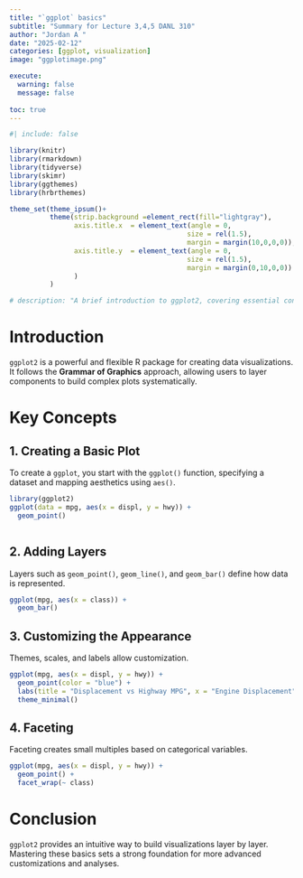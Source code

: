 ```yaml
---
title: "`ggplot` basics"
subtitle: "Summary for Lecture 3,4,5 DANL 310"
author: "Jordan A "
date: "2025-02-12"
categories: [ggplot, visualization]
image: "ggplotimage.png"

execute: 
  warning: false
  message: false
  
toc: true
---
```

```r
#| include: false

library(knitr)
library(rmarkdown)
library(tidyverse)
library(skimr)
library(ggthemes)
library(hrbrthemes)

theme_set(theme_ipsum()+
          theme(strip.background =element_rect(fill="lightgray"),
                axis.title.x  = element_text(angle = 0,
                                            size = rel(1.5),
                                            margin = margin(10,0,0,0)),
                axis.title.y  = element_text(angle = 0,
                                            size = rel(1.5),
                                            margin = margin(0,10,0,0))
                )
          )

# description: "A brief introduction to ggplot2, covering essential concepts from Lecture 3, Lecture 4, and Classwork 4. DANL 310"

```

# Introduction

`ggplot2` is a powerful and flexible R package for creating data visualizations. It follows the **Grammar of Graphics** approach, allowing users to layer components to build complex plots systematically.

# Key Concepts

## 1. Creating a Basic Plot

To create a `ggplot`, you start with the `ggplot()` function, specifying a dataset and mapping aesthetics using `aes()`.

```r

library(ggplot2)
ggplot(data = mpg, aes(x = displ, y = hwy)) +
  geom_point()



```


## 2. Adding Layers
Layers such as `geom_point()`, `geom_line()`, and `geom_bar()` define how data is represented.

```r

ggplot(mpg, aes(x = class)) +
  geom_bar()


```


## 3. Customizing the Appearance
Themes, scales, and labels allow customization.

```r

ggplot(mpg, aes(x = displ, y = hwy)) +
  geom_point(color = "blue") +
  labs(title = "Displacement vs Highway MPG", x = "Engine Displacement", y = "Highway MPG") +
  theme_minimal()


```

## 4. Faceting
Faceting creates small multiples based on categorical variables.


```r

ggplot(mpg, aes(x = displ, y = hwy)) +
  geom_point() +
  facet_wrap(~ class)
```



# Conclusion
`ggplot2` provides an intuitive way to build visualizations layer by layer. Mastering these basics sets a strong foundation for more advanced customizations and analyses.
